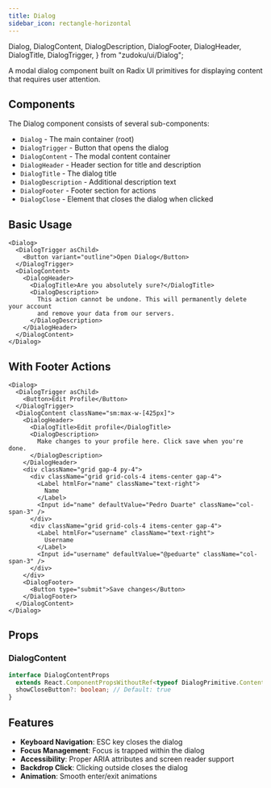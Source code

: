 ```yaml
---
title: Dialog
sidebar_icon: rectangle-horizontal
---
```


  Dialog,
  DialogContent,
  DialogDescription,
  DialogFooter,
  DialogHeader,
  DialogTitle,
  DialogTrigger,
} from "zudoku/ui/Dialog";

A modal dialog component built on Radix UI primitives for displaying content that requires user attention.

## Components

The Dialog component consists of several sub-components:

- `Dialog` - The main container (root)
- `DialogTrigger` - Button that opens the dialog
- `DialogContent` - The modal content container
- `DialogHeader` - Header section for title and description
- `DialogTitle` - The dialog title
- `DialogDescription` - Additional description text
- `DialogFooter` - Footer section for actions
- `DialogClose` - Element that closes the dialog when clicked

## Basic Usage

<Dialog>
  <DialogTrigger asChild>
    <Button variant="outline">Open Dialog</Button>
  </DialogTrigger>
  <DialogContent>
    <DialogHeader>
      <DialogTitle>Are you absolutely sure?</DialogTitle>
      <DialogDescription>
        This action cannot be undone. This will permanently delete your account
        and remove your data from our servers.
      </DialogDescription>
    </DialogHeader>
  </DialogContent>
</Dialog>

```tsx
<Dialog>
  <DialogTrigger asChild>
    <Button variant="outline">Open Dialog</Button>
  </DialogTrigger>
  <DialogContent>
    <DialogHeader>
      <DialogTitle>Are you absolutely sure?</DialogTitle>
      <DialogDescription>
        This action cannot be undone. This will permanently delete your account
        and remove your data from our servers.
      </DialogDescription>
    </DialogHeader>
  </DialogContent>
</Dialog>
```

## With Footer Actions

<Dialog>
  <DialogTrigger asChild>
    <Button>Edit Profile</Button>
  </DialogTrigger>
  <DialogContent className="sm:max-w-[425px]">
    <DialogHeader>
      <DialogTitle>Edit profile</DialogTitle>
      <DialogDescription>
        Make changes to your profile here. Click save when you're done.
      </DialogDescription>
    </DialogHeader>
    <div className="grid gap-4 py-4">
      <div className="grid grid-cols-4 items-center gap-4">
        <Label htmlFor="name" className="text-right">
          Name
        </Label>
        <Input id="name" defaultValue="Pedro Duarte" className="col-span-3" />
      </div>
      <div className="grid grid-cols-4 items-center gap-4">
        <Label htmlFor="username" className="text-right">
          Username
        </Label>
        <Input id="username" defaultValue="@peduarte" className="col-span-3" />
      </div>
    </div>
    <DialogFooter>
      <Button type="submit">Save changes</Button>
    </DialogFooter>
  </DialogContent>
</Dialog>

```tsx
<Dialog>
  <DialogTrigger asChild>
    <Button>Edit Profile</Button>
  </DialogTrigger>
  <DialogContent className="sm:max-w-[425px]">
    <DialogHeader>
      <DialogTitle>Edit profile</DialogTitle>
      <DialogDescription>
        Make changes to your profile here. Click save when you're done.
      </DialogDescription>
    </DialogHeader>
    <div className="grid gap-4 py-4">
      <div className="grid grid-cols-4 items-center gap-4">
        <Label htmlFor="name" className="text-right">
          Name
        </Label>
        <Input id="name" defaultValue="Pedro Duarte" className="col-span-3" />
      </div>
      <div className="grid grid-cols-4 items-center gap-4">
        <Label htmlFor="username" className="text-right">
          Username
        </Label>
        <Input id="username" defaultValue="@peduarte" className="col-span-3" />
      </div>
    </div>
    <DialogFooter>
      <Button type="submit">Save changes</Button>
    </DialogFooter>
  </DialogContent>
</Dialog>
```

## Props

### DialogContent

```ts
interface DialogContentProps
  extends React.ComponentPropsWithoutRef<typeof DialogPrimitive.Content> {
  showCloseButton?: boolean; // Default: true
}
```

## Features

- **Keyboard Navigation**: ESC key closes the dialog
- **Focus Management**: Focus is trapped within the dialog
- **Accessibility**: Proper ARIA attributes and screen reader support
- **Backdrop Click**: Clicking outside closes the dialog
- **Animation**: Smooth enter/exit animations
